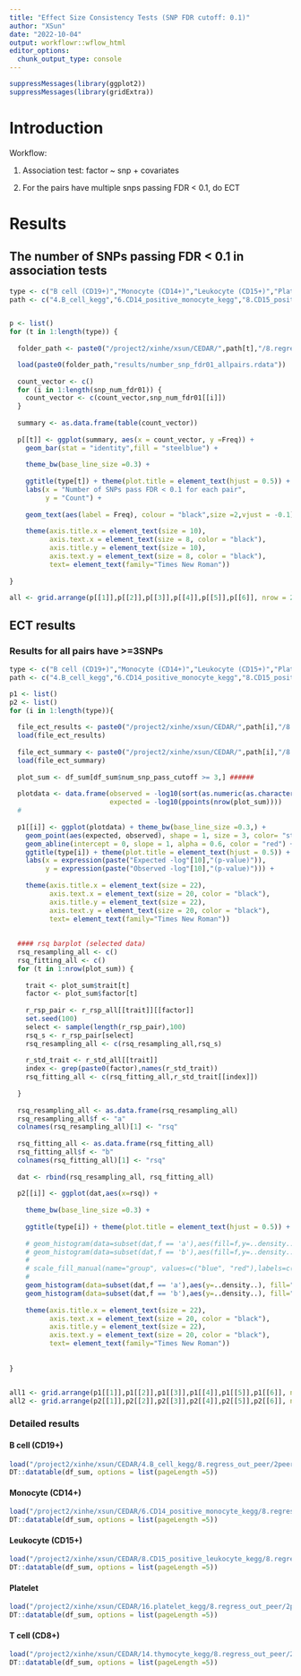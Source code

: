 ```yaml
---
title: "Effect Size Consistency Tests (SNP FDR cutoff: 0.1)"
author: "XSun"
date: "2022-10-04"
output: workflowr::wflow_html
editor_options:
  chunk_output_type: console
---
```


```r
suppressMessages(library(ggplot2))
suppressMessages(library(gridExtra))
```

# Introduction

Workflow:

1. Association test: factor ~ snp + covariates 

2. For the pairs have multiple snps passing FDR < 0.1, do ECT

# Results

## The number of SNPs passing FDR < 0.1 in association tests

```r

type <- c("B cell (CD19+)","Monocyte (CD14+)","Leukocyte (CD15+)","Platelet","T cell (CD4+)","T cell (CD8+)")
path <- c("4.B_cell_kegg","6.CD14_positive_monocyte_kegg","8.CD15_positive_leukocyte_kegg","16.platelet_kegg","10.T_cell_kegg","14.thymocyte_kegg")


p <- list()
for (t in 1:length(type)) {
  
  folder_path <- paste0("/project2/xinhe/xsun/CEDAR/",path[t],"/8.regress_out_peer/2peer/2.ECT/")

  load(paste0(folder_path,"results/number_snp_fdr01_allpairs.rdata"))
  
  count_vector <- c()
  for (i in 1:length(snp_num_fdr01)) {
    count_vector <- c(count_vector,snp_num_fdr01[[i]])
  }
  
  summary <- as.data.frame(table(count_vector))
  
  p[[t]] <- ggplot(summary, aes(x = count_vector, y =Freq)) +
    geom_bar(stat = "identity",fill = "steelblue") +
    
    theme_bw(base_line_size =0.3) +
    
    ggtitle(type[t]) + theme(plot.title = element_text(hjust = 0.5)) +
    labs(x = "Number of SNPs pass FDR < 0.1 for each pair",
         y = "Count") +
    
    geom_text(aes(label = Freq), colour = "black",size =2,vjust = -0.1) +
    
    theme(axis.title.x = element_text(size = 10),
          axis.text.x = element_text(size = 8, color = "black"),
          axis.title.y = element_text(size = 10),
          axis.text.y = element_text(size = 8, color = "black"),
          text= element_text(family="Times New Roman")) 
  
}

all <- grid.arrange(p[[1]],p[[2]],p[[3]],p[[4]],p[[5]],p[[6]], nrow = 2)


```

## ECT results


### Results for all pairs have >=3SNPs

```r


type <- c("B cell (CD19+)","Monocyte (CD14+)","Leukocyte (CD15+)","Platelet","T cell (CD4+)","T cell (CD8+)")
path <- c("4.B_cell_kegg","6.CD14_positive_monocyte_kegg","8.CD15_positive_leukocyte_kegg","16.platelet_kegg","10.T_cell_kegg","14.thymocyte_kegg")

p1 <- list()
p2 <- list()
for (i in 1:length(type)){ 
  
  file_ect_results <- paste0("/project2/xinhe/xsun/CEDAR/",path[i],"/8.regress_out_peer/2peer/2.ECT/results/ECT_results_fdr01.rdata")
  load(file_ect_results)
  
  file_ect_summary <- paste0("/project2/xinhe/xsun/CEDAR/",path[i],"/8.regress_out_peer/2peer/2.ECT/results/ECT_summary_table_fdr01.rdata")
  load(file_ect_summary)
  
  plot_sum <- df_sum[df_sum$num_snp_pass_cutoff >= 3,] ######
  
  plotdata <- data.frame(observed = -log10(sort(as.numeric(as.character(plot_sum$pval_ECT)))),
                         expected = -log10(ppoints(nrow(plot_sum))))
  #  
  
  p1[[i]] <- ggplot(plotdata) + theme_bw(base_line_size =0.3,) +
    geom_point(aes(expected, observed), shape = 1, size = 3, color= "steelblue") +
    geom_abline(intercept = 0, slope = 1, alpha = 0.6, color = "red") +
    ggtitle(type[i]) + theme(plot.title = element_text(hjust = 0.5)) +
    labs(x = expression(paste("Expected -log"[10],"(p-value)")),
         y = expression(paste("Observed -log"[10],"(p-value)"))) +
    
    theme(axis.title.x = element_text(size = 22),
          axis.text.x = element_text(size = 20, color = "black"),
          axis.title.y = element_text(size = 22),
          axis.text.y = element_text(size = 20, color = "black"),
          text= element_text(family="Times New Roman")) 
  
  
  #### rsq barplot (selected data)
  rsq_resampling_all <- c()
  rsq_fitting_all <- c()
  for (t in 1:nrow(plot_sum)) {
    
    trait <- plot_sum$trait[t]
    factor <- plot_sum$factor[t]
    
    r_rsp_pair <- r_rsp_all[[trait]][[factor]]
    set.seed(100)
    select <- sample(length(r_rsp_pair),100)
    rsq_s <- r_rsp_pair[select]
    rsq_resampling_all <- c(rsq_resampling_all,rsq_s)
    
    r_std_trait <- r_std_all[[trait]]
    index <- grep(paste0(factor),names(r_std_trait))
    rsq_fitting_all <- c(rsq_fitting_all,r_std_trait[[index]])
    
  }
  
  rsq_resampling_all <- as.data.frame(rsq_resampling_all)
  rsq_resampling_all$f <- "a"
  colnames(rsq_resampling_all)[1] <- "rsq"
  
  rsq_fitting_all <- as.data.frame(rsq_fitting_all)
  rsq_fitting_all$f <- "b"
  colnames(rsq_fitting_all)[1] <- "rsq"
  
  dat <- rbind(rsq_resampling_all, rsq_fitting_all)
  
  p2[[i]] <- ggplot(dat,aes(x=rsq)) + 
    
    theme_bw(base_line_size =0.3) +
    
    ggtitle(type[i]) + theme(plot.title = element_text(hjust = 0.5)) +
    
    # geom_histogram(data=subset(dat,f == 'a'),aes(fill=f,y=..density..), alpha = 0.2, binwidth = 0.05) +
    # geom_histogram(data=subset(dat,f == 'b'),aes(fill=f,y=..density..), alpha = 0.2, binwidth = 0.05) +
    # 
    # scale_fill_manual(name="group", values=c("blue", "red"),labels=c("control","real data")) +
    # 
    geom_histogram(data=subset(dat,f == 'a'),aes(y=..density..), fill="blue",alpha = 0.2, binwidth = 0.05) +
    geom_histogram(data=subset(dat,f == 'b'),aes(y=..density..), fill="red",alpha = 0.2, binwidth = 0.05) +
    
    theme(axis.title.x = element_text(size = 22),
          axis.text.x = element_text(size = 20, color = "black"),
          axis.title.y = element_text(size = 22),
          axis.text.y = element_text(size = 20, color = "black"),
          text= element_text(family="Times New Roman"))
  
  
}


all1 <- grid.arrange(p1[[1]],p1[[2]],p1[[3]],p1[[4]],p1[[5]],p1[[6]], nrow = 2)
all2 <- grid.arrange(p2[[1]],p2[[2]],p2[[3]],p2[[4]],p2[[5]],p2[[6]], nrow = 2)
```


### Detailed results 

#### B cell (CD19+)

```r
load("/project2/xinhe/xsun/CEDAR/4.B_cell_kegg/8.regress_out_peer/2peer/2.ECT/results/ECT_summary_table_fdr01.rdata")
DT::datatable(df_sum, options = list(pageLength =5))
```



<!-- Effect size plot for mTOR signaling pathway (pwy142_pc3) - plt -->

<!-- ```{r echo=FALSE, fig.height=5, fig.width=5, message=FALSE, warning=FALSE, paged.print=FALSE} -->

<!-- load("/project2/xinhe/xsun/CEDAR/4.B_cell_kegg/8.regress_out_peer/2peer/2.ECT/results/assoc_results_harmo_2snps.rdata") -->
<!-- trait <- "plt" -->
<!-- factor <- "pwy142_pc3" -->
<!-- fdr_cutoff <- 0.2 -->
<!-- dat <- assoc_harmo_all[[trait]][[factor]] -->
<!-- snp_select <- dat[dat$fdr < fdr_cutoff,] -->

<!-- fit <- lm(snp_select$beta.outcome ~ 0 + snp_select$beta.exposure) -->

<!-- eff <- ggplot(snp_select, aes(x=beta.exposure, y=beta.outcome, color=chr)) + -->

<!--   geom_point() +  -->

<!--   geom_errorbar(aes(ymin=beta.outcome-se.outcome, ymax=beta.outcome+se.outcome, color=chr), width=0.01 ,alpha=0.6) + -->

<!--   theme_bw(base_line_size =0.3) + -->

<!--   theme(axis.title.x = element_text(size = 12), -->
<!--         axis.text.x = element_text(size = 10, color = "black"), -->
<!--         axis.title.y = element_text(size = 12), -->
<!--         axis.text.y = element_text(size = 10, color = "black"), -->
<!--         text= element_text(family="Times New Roman")) +  -->

<!--   geom_smooth(method = lm, se = F, color = "grey", size = 0.5) + -->

<!--   geom_label(aes(x = -0.7, y = -0.03), hjust = 0,  -->
<!--              label = paste("rsq = ",signif(summary(fit)$r.squared, 3), -->

<!--                            " \nECT p-value =0.0011"), -->
<!--                                    #" \np-value =",signif(summary(fit)$coef[1,4], 3)), -->
<!--              color = "black", -->
<!--              family = "Times New Roman", -->
<!--              size = 3, -->
<!--              label.size = NA, -->
<!--              alpha = 0) -->
<!-- eff -->
<!-- ``` -->


#### Monocyte (CD14+)

```r
load("/project2/xinhe/xsun/CEDAR/6.CD14_positive_monocyte_kegg/8.regress_out_peer/2peer/2.ECT/results/ECT_summary_table_fdr01.rdata")
DT::datatable(df_sum, options = list(pageLength =5))
```


#### Leukocyte (CD15+)

```r
load("/project2/xinhe/xsun/CEDAR/8.CD15_positive_leukocyte_kegg/8.regress_out_peer/2peer/2.ECT/results/ECT_summary_table_fdr01.rdata")
DT::datatable(df_sum, options = list(pageLength =5))
```



#### Platelet

```r
load("/project2/xinhe/xsun/CEDAR/16.platelet_kegg/8.regress_out_peer/2peer/2.ECT/results/ECT_summary_table_fdr01.rdata")
DT::datatable(df_sum, options = list(pageLength =5))
```



<!-- Effect size plot for mTOR signaling pathway (pwy142_pc1) - ret -->

<!-- ```{r echo=FALSE, message=FALSE, warning=FALSE, paged.print=FALSE,fig.height=5, fig.width=5} -->

<!-- load("/project2/xinhe/xsun/CEDAR/16.platelet_kegg/8.regress_out_peer/2peer/2.ECT/results/assoc_results_harmo_2snps.rdata") -->
<!-- trait <- "ret" -->
<!-- factor <- "pwy142_pc1" -->
<!-- fdr_cutoff <- 0.2 -->
<!-- dat <- assoc_harmo_all[[trait]][[factor]] -->
<!-- snp_select <- dat[dat$fdr < fdr_cutoff,] -->

<!-- fit <- lm(snp_select$beta.outcome ~ 0 + snp_select$beta.exposure) -->

<!-- eff <- ggplot(snp_select, aes(x=beta.exposure, y=beta.outcome, color=chr)) + -->

<!--   geom_point() +  -->

<!--   geom_errorbar(aes(ymin=beta.outcome-se.outcome, ymax=beta.outcome+se.outcome, color=chr), width=0.01 ,alpha=0.6) + -->

<!--   theme_bw(base_line_size =0.3) + -->

<!--   theme(axis.title.x = element_text(size = 12), -->
<!--         axis.text.x = element_text(size = 10, color = "black"), -->
<!--         axis.title.y = element_text(size = 12), -->
<!--         axis.text.y = element_text(size = 10, color = "black"), -->
<!--         text= element_text(family="Times New Roman")) +  -->

<!--   geom_smooth(method = lm, se = F, color = "grey", size = 0.5) + -->

<!--   geom_label(aes(x = 0, y = 0.1), hjust = 0,  -->
<!--              label = paste("rsq = ",signif(summary(fit)$r.squared, 3), -->

<!--                            " \nECT p-value =0.0027"), -->
<!--                                    #" \np-value =",signif(summary(fit)$coef[1,4], 3)), -->
<!--              color = "black", -->
<!--              family = "Times New Roman", -->
<!--              size = 3, -->
<!--              label.size = NA, -->
<!--              alpha = 0) -->
<!-- eff -->

<!-- ``` -->



<!-- #### T cell (CD4+) -->

<!-- ```{r echo=FALSE, message=FALSE, warning=FALSE} -->
<!-- load("/project2/xinhe/xsun/CEDAR/10.T_cell_kegg/8.regress_out_peer/2peer/2.ECT/results/ECT_summary_table_fdr01.rdata") -->
<!-- DT::datatable(df_sum, options = list(pageLength =5)) -->
<!-- ``` -->

<!-- Compute ECT FDR only for pairs have >=15 SNPs -->

<!-- ```{r echo=FALSE, message=FALSE, warning=FALSE} -->
<!-- df_sum_15 <- df_sum[df_sum$num_snp_pass_cutoff >= 15,] -->
<!-- df_sum_15$ECT_fdr_15snp <- p.adjust(df_sum_15$pval_ECT, method = "fdr") -->
<!-- DT::datatable(df_sum_15, options = list(pageLength =5)) -->
<!-- ``` -->


#### T cell (CD8+)

```r
load("/project2/xinhe/xsun/CEDAR/14.thymocyte_kegg/8.regress_out_peer/2peer/2.ECT/results/ECT_summary_table_fdr01.rdata")
DT::datatable(df_sum, options = list(pageLength =5))
```



